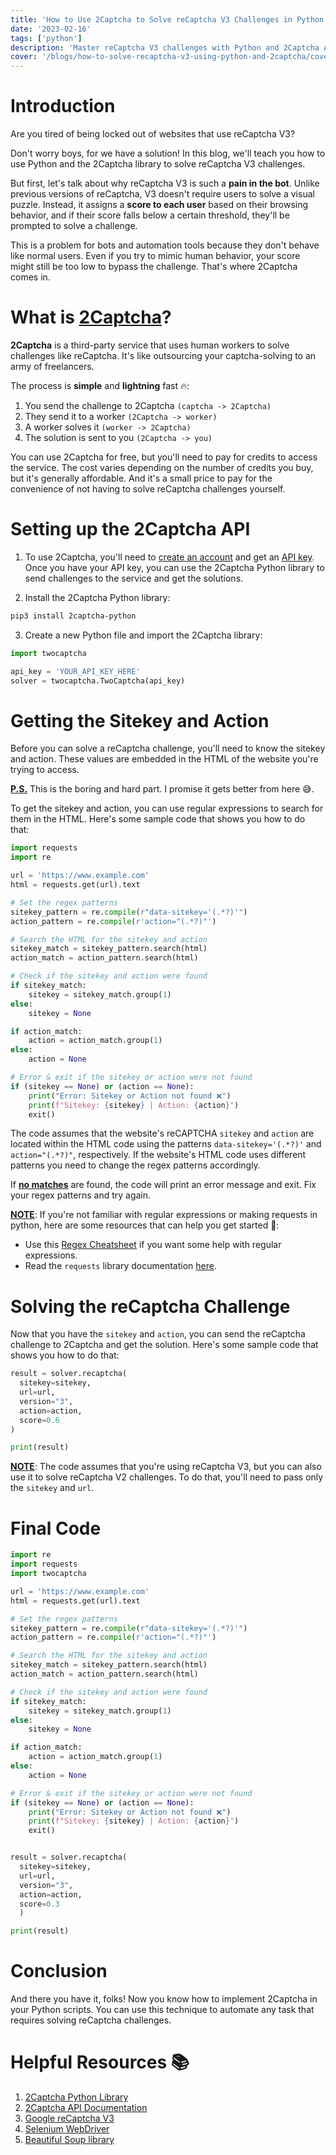 ```yaml
---
title: 'How to Use 2Captcha to Solve reCaptcha V3 Challenges in Python 3'
date: '2023-02-16'
tags: ['python']
description: 'Master reCaptcha V3 challenges with Python and 2Captcha API. Learn how to use API effectively with this step-by-step guide.'
cover: '/blogs/how-to-solve-recaptcha-v3-using-python-and-2captcha/cover.jpg'
---
```


# Introduction

Are you tired of being locked out of websites that use reCaptcha V3?

Don't worry boys, for we have a solution! In this blog, we'll teach you how to use Python and the 2Captcha library to solve reCaptcha V3 challenges.

But first, let's talk about why reCaptcha V3 is such a **pain in the bot**. Unlike previous versions of reCaptcha, V3 doesn't require users to solve a visual puzzle. Instead, it assigns a **score to each user** based on their browsing behavior, and if their score falls below a certain threshold, they'll be prompted to solve a challenge.

This is a problem for bots and automation tools because they don't behave like normal users. Even if you try to mimic human behavior, your score might still be too low to bypass the challenge. That's where 2Captcha comes in.

# What is [2Captcha](https://2captcha.com/about)?

**2Captcha** is a third-party service that uses human workers to solve challenges like reCaptcha. It's like outsourcing your captcha-solving to an army of freelancers.

The process is **simple** and **lightning** fast 🔥:

1. You send the challenge to 2Captcha `(captcha -> 2Captcha)`
2. They send it to a worker `(2Captcha -> worker)`
3. A worker solves it `(worker -> 2Captcha)`
4. The solution is sent to you `(2Captcha -> you)`

You can use 2Captcha for free, but you'll need to pay for credits to access the service. The cost varies depending on the number of credits you buy, but it's generally affordable. And it's a small price to pay for the convenience of not having to solve reCaptcha challenges yourself.

# Setting up the 2Captcha API

1. To use 2Captcha, you'll need to [create an account](https://2captcha.com/auth/register) and get an [API key](https://2captcha.com/enterpage#recognition). Once you have your API key, you can use the 2Captcha Python library to send challenges to the service and get the solutions.

2. Install the 2Captcha Python library:

```bash
pip3 install 2captcha-python
```

3. Create a new Python file and import the 2Captcha library:

```python
import twocaptcha

api_key = 'YOUR_API_KEY_HERE'
solver = twocaptcha.TwoCaptcha(api_key)
```

# Getting the Sitekey and Action

Before you can solve a reCaptcha challenge, you'll need to know the sitekey and action. These values are embedded in the HTML of the website you're trying to access.

**<u>P.S.</u>** This is the boring and hard part. I promise it gets better from here 😅.

To get the sitekey and action, you can use regular expressions to search for them in the HTML. Here's some sample code that shows you how to do that:

```python
import requests
import re

url = 'https://www.example.com'
html = requests.get(url).text

# Set the regex patterns
sitekey_pattern = re.compile(r"data-sitekey='(.*?)'")
action_pattern = re.compile(r'action="(.*?)"')

# Search the HTML for the sitekey and action
sitekey_match = sitekey_pattern.search(html)
action_match = action_pattern.search(html)

# Check if the sitekey and action were found
if sitekey_match:
    sitekey = sitekey_match.group(1)
else:
    sitekey = None

if action_match:
    action = action_match.group(1)
else:
    action = None

# Error & exit if the sitekey or action were not found
if (sitekey == None) or (action == None):
    print("Error: Sitekey or Action not found ❌")
    print(f"Sitekey: {sitekey} | Action: {action}")
    exit()
```

The code assumes that the website's reCAPTCHA `sitekey` and `action` are located within the HTML code using the patterns `data-sitekey='(.*?)'` and `action="(.*?)"`, respectively. If the website's HTML code uses different patterns you need to change the regex patterns accordingly.

If **<u>no matches</u>** are found, the code will print an error message and exit. Fix your regex patterns and try again.

**<u>NOTE</u>**: If you're not familiar with regular expressions or making requests in python, here are some resources that can help you get started 🤗:

- Use this [Regex Cheatsheet](/blogs/regex-cheatsheet-101) if you want some help with regular expressions.
- Read the `requests` library documentation [here](https://requests.readthedocs.io/en/master/).

# Solving the reCaptcha Challenge

Now that you have the `sitekey` and `action`, you can send the reCaptcha challenge to 2Captcha and get the solution. Here's some sample code that shows you how to do that:

```python
result = solver.recaptcha(
  sitekey=sitekey,
  url=url,
  version="3",
  action=action,
  score=0.6
)

print(result)
```

**<u>NOTE</u>**: The code assumes that you're using reCaptcha V3, but you can also use it to solve reCaptcha V2 challenges. To do that, you'll need to pass only the `sitekey` and `url`.

# Final Code

```python
import re
import requests
import twocaptcha

url = 'https://www.example.com'
html = requests.get(url).text

# Set the regex patterns
sitekey_pattern = re.compile(r"data-sitekey='(.*?)'")
action_pattern = re.compile(r'action="(.*?)"')

# Search the HTML for the sitekey and action
sitekey_match = sitekey_pattern.search(html)
action_match = action_pattern.search(html)

# Check if the sitekey and action were found
if sitekey_match:
    sitekey = sitekey_match.group(1)
else:
    sitekey = None

if action_match:
    action = action_match.group(1)
else:
    action = None

# Error & exit if the sitekey or action were not found
if (sitekey == None) or (action == None):
    print("Error: Sitekey or Action not found ❌")
    print(f"Sitekey: {sitekey} | Action: {action}")
    exit()


result = solver.recaptcha(
  sitekey=sitekey,
  url=url,
  version="3",
  action=action,
  score=0.3
  )

print(result)

```

# Conclusion

And there you have it, folks! Now you know how to implement 2Captcha in your Python scripts. You can use this technique to automate any task that requires solving reCaptcha challenges.

# Helpful Resources 📚

1. [2Captcha Python Library](https://pypi.org/project/2captcha-python/)
2. [2Captcha API Documentation](https://2captcha.com/2captcha-api)
3. [Google reCaptcha V3](https://developers.google.com/recaptcha/docs/v3)
4. [Selenium WebDriver](https://www.selenium.dev/documentation/en/webdriver/)
5. [Beautiful Soup library](https://www.crummy.com/software/BeautifulSoup/bs4/doc/)

